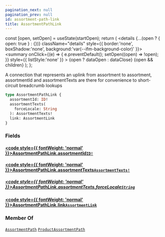 ```yaml
---
pagination_next: null
pagination_prev: null
id: assortment-path-link
title: AssortmentPathLink
---
```









  const [open, setOpen] = useState(startOpen);
  return (
    <details {...(open ? { open: true } : {})} className="details" style={{ border:'none', boxShadow:'none', background:'var(--ifm-background-color)' }}>
      <summary
        onClick={(e) => {
          e.preventDefault();
          setOpen((open) => !open);
        }}
        style={{ listStyle:'none' }}
      >
      {open ? dataOpen : dataClose}
      </summary>
      {open && children}
    </details>
  );
};








A connection that represents an uplink from assortment to assortment,
assortmentId and assortmentTexts are there for convenience
to short-circuit breadcrumb lookups


```graphql
type AssortmentPathLink {
  assortmentId: ID!
  assortmentTexts(
    forceLocale: String
  ): AssortmentTexts!
  link: AssortmentLink
}
```




### Fields

#### [<code style={{ fontWeight: 'normal' }}>AssortmentPathLink.<b>assortmentId</b></code>](#)<Bullet />[`ID!`](/types/scalars/id.mdx) <Badge class="badge badge--secondary" text="non-null"/> <Badge class="badge badge--secondary" text="scalar"/> 



#### [<code style={{ fontWeight: 'normal' }}>AssortmentPathLink.<b>assortmentTexts</b></code>](#)<Bullet />[`AssortmentTexts!`](/types/objects/assortment-texts.mdx) <Badge class="badge badge--secondary" text="non-null"/> <Badge class="badge badge--secondary" text="object"/> 

##### [<code style={{ fontWeight: 'normal' }}>AssortmentPathLink.assortmentTexts.<b>forceLocale</b></code>](#)<Bullet />[`String`](/types/scalars/string.mdx) <Badge class="badge badge--secondary" text="scalar"/> 



#### [<code style={{ fontWeight: 'normal' }}>AssortmentPathLink.<b>link</b></code>](#)<Bullet />[`AssortmentLink`](/types/objects/assortment-link.mdx) <Badge class="badge badge--secondary" text="object"/> 







### Member Of

[`AssortmentPath`](/types/objects/assortment-path.mdx)  <Badge class="badge badge--secondary" text="object"/><Bullet />[`ProductAssortmentPath`](/types/objects/product-assortment-path.mdx)  <Badge class="badge badge--secondary" text="object"/>

